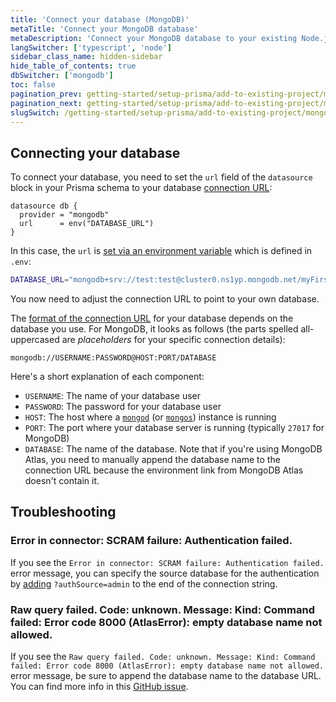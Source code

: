```yaml
---
title: 'Connect your database (MongoDB)'
metaTitle: 'Connect your MongoDB database'
metaDescription: 'Connect your MongoDB database to your existing Node.js project'
langSwitcher: ['typescript', 'node']
sidebar_class_name: hidden-sidebar
hide_table_of_contents: true
dbSwitcher: ['mongodb']
toc: false
pagination_prev: getting-started/setup-prisma/add-to-existing-project/mongodb-node-mongodb
pagination_next: getting-started/setup-prisma/add-to-existing-project/mongodb/introspection-node-mongodb
slugSwitch: /getting-started/setup-prisma/add-to-existing-project/mongodb/connect-your-database-
---
```

 
## Connecting your database

To connect your database, you need to set the `url` field of the `datasource` block in your Prisma schema to your database [connection URL](/orm/reference/connection-urls):

```prisma file=prisma/schema.prisma showLineNumbers
datasource db {
  provider = "mongodb"
  url      = env("DATABASE_URL")
}
```

In this case, the `url` is [set via an environment variable](/orm/more/development-environment/environment-variables) which is defined in `.env`:

```bash file=.env showLineNumbers
DATABASE_URL="mongodb+srv://test:test@cluster0.ns1yp.mongodb.net/myFirstDatabase"
```

You now need to adjust the connection URL to point to your own database.

The [format of the connection URL](/orm/reference/connection-urls) for your database depends on the database you use. For MongoDB, it looks as follows (the parts spelled all-uppercased are _placeholders_ for your specific connection details):

```no-lines
mongodb://USERNAME:PASSWORD@HOST:PORT/DATABASE
```

Here's a short explanation of each component:

- `USERNAME`: The name of your database user
- `PASSWORD`: The password for your database user
- `HOST`: The host where a [`mongod`](https://docs.mongodb.com/manual/reference/program/mongod/#mongodb-binary-bin.mongod) (or [`mongos`](https://docs.mongodb.com/manual/reference/program/mongos/#mongodb-binary-bin.mongos)) instance is running
- `PORT`: The port where your database server is running (typically `27017` for MongoDB)
- `DATABASE`: The name of the database. Note that if you're using MongoDB Atlas, you need to manually append the database name to the connection URL because the environment link from MongoDB Atlas doesn't contain it.

## Troubleshooting

### Error in connector: SCRAM failure: Authentication failed.

If you see the `Error in connector: SCRAM failure: Authentication failed.` error message, you can specify the source database for the authentication by [adding](https://github.com/prisma/prisma/discussions/9994#discussioncomment-1562283) `?authSource=admin` to the end of the connection string.

### Raw query failed. Code: unknown. Message: Kind: Command failed: Error code 8000 (AtlasError): empty database name not allowed.

If you see the `Raw query failed. Code: unknown. Message: Kind: Command failed: Error code 8000 (AtlasError): empty database name not allowed.` error message, be sure to append the database name to the database URL. You can find more info in this [GitHub issue](https://github.com/prisma/docs/issues/5562).